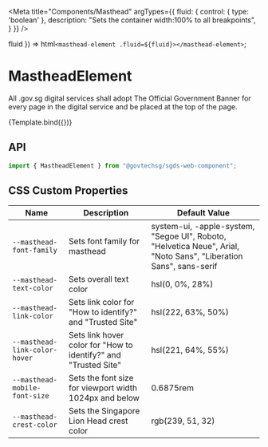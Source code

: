 
<Meta
  title="Components/Masthead"
  argTypes={{
    fluid: {
      control: { type: 'boolean' },
      description: "Sets the container width:100% to all breakpoints",
    }
  }}
/>

  fluid
}) =>
  html`
    <masthead-element .fluid=${fluid}></masthead-element>
  `;

# MastheadElement

All .gov.sg digital services shall adopt The Official Government Banner for every page in the digital service and be placed at the top of the page.

<Canvas>
  <Story name="Basic" args={{ fluid : 'true' }}>
    {Template.bind({})}
  </Story>
</Canvas>

## API

```jsx
import { MastheadElement } from "@govtechsg/sgds-web-component";
```
<ArgsTable story="Basic" />

## CSS Custom Properties

<table>
  <thead>
    <tr>
      <th>Name</th>
      <th>Description</th>
      <th>Default Value</th>
    </tr>
  </thead>
  <tbody>
    <tr>
      <td>
        <code>--masthead-font-family</code>
      </td>
      <td>Sets font family for masthead</td>
      <td>system-ui, -apple-system, "Segoe UI", Roboto, "Helvetica Neue", Arial, "Noto Sans", "Liberation Sans", sans-serif</td>
    </tr>
    <tr>
      <td>
        <code>--masthead-text-color</code>
      </td>
      <td>
        Sets overall text color 
      </td>
      <td>hsl(0, 0%, 28%)</td>
    </tr>
    <tr>
      <td>
        <code>--masthead-link-color</code>
      </td>
      <td>
        Sets link color for  "How to identify?" and "Trusted Site"
      </td>
      <td>hsl(222, 63%, 50%)</td>
    </tr>
    <tr>
      <td>
        <code>--masthead-link-color-hover</code>
      </td>
      <td>
        Sets link hover color for  "How to identify?" and "Trusted Site"
      </td>
      <td>hsl(221, 64%, 55%)</td>
    </tr>
    <tr>
      <td>
        <code>--masthead-mobile-font-size</code>
      </td>
      <td>
        Sets the font size for viewport width 1024px and below
      </td>
      <td>0.6875rem</td>
    </tr>
    <tr>
      <td>
        <code>--masthead-crest-color</code>
      </td>
      <td>
        Sets the Singapore Lion Head crest color
      </td>
      <td>rgb(239, 51, 32)</td>
    </tr>
  </tbody>
</table>